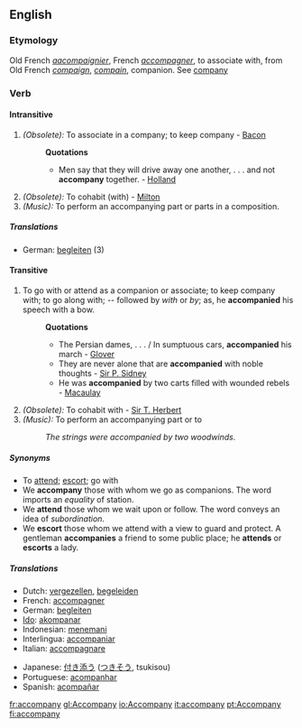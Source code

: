 ==English==

===Etymology===
Old French ''[[aacompaignier]]'', French ''[[accompagner]]'', to associate with, from Old French ''[[compaign]]'', ''[[compain]]'', companion. See [[company]]

===Verb===
{{en-verb|accompany|accompanies|accompanied|accompanying}}

====Intransitive====
#''(Obsolete):'' To associate in a company; to keep company - [[Bacon]]
#:'''Quotations'''
#:*Men say that they will drive away one another, . . . and not '''accompany''' together. - [[Holland]]
#''(Obsolete):'' To cohabit (with) - [[Milton]]
#''(Music):'' To perform an accompanying part or parts in a composition.

=====Translations=====
*German: [[begleiten]] (3)

====Transitive====
#To go with or attend as a companion or associate; to keep company with; to go along with; -- followed by ''with'' or ''by''; as, he '''accompanied''' his speech with a bow.
#:'''Quotations'''
#:*The Persian dames, . . . / In sumptuous cars, '''accompanied''' his march - [[Glover]]
#:*They are never alone that are '''accompanied''' with noble thoughts - [[Sir P. Sidney]]
#:*He was '''accompanied''' by two carts filled with wounded rebels - [[Macaulay]]
#''(Obsolete):'' To cohabit with - [[Sir T. Herbert]]
#''(Music):'' To perform an accompanying part or to
#:''The strings were accompanied by two woodwinds.''

=====Synonyms=====
*To [[attend]]; [[escort]]; go with
*We '''accompany''' those with whom we go as companions. The word imports an ''equality'' of station. 
*We '''attend''' those whom we wait upon or follow. The word conveys an idea of ''subordination''.
*We '''escort''' those whom we attend with a view to guard and protect. A gentleman '''accompanies''' a friend to some public place; he '''attends''' or '''escorts''' a lady.

===== Translations =====
{{top}}
*Dutch: [[vergezellen]], [[begeleiden]]
*French: [[accompagner]]
*German: [[begleiten]]
*[[Ido]]: [[akompanar]]
*Indonesian: [[teman|menemani]]
*Interlingua: [[accompaniar]]
*Italian: [[accompagnare]]
{{mid}}
*Japanese: [[付き添う]] ([[つきそう]], tsukisou)
*Portuguese: [[acompanhar]]
*Spanish: [[acompañar]]
{{bottom}}

[[fr:accompany]]
[[gl:Accompany]]
[[io:Accompany]]
[[it:accompany]]
[[pt:Accompany]]
[[fi:accompany]]